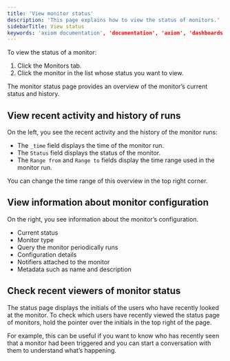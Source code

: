 ```yaml
---
title: 'View monitor status'
description: 'This page explains how to view the status of monitors.'
sidebarTitle: View status
keywords: 'axiom documentation', 'documentation', 'axiom', 'dashboards', 'monitors', 'notifiers', 'slack', 'email', 'pagerduty', 'webhook', 'opsgenie', 'discord', 'discord webhook'
---
```


To view the status of a monitor:
1. Click the Monitors tab.
1. Click the monitor in the list whose status you want to view.

The monitor status page provides an overview of the monitor’s current status and history.

## View recent activity and history of runs

On the left, you see the recent activity and the history of the monitor runs:
- The `_time` field displays the time of the monitor run.
- The `Status` field displays the status of the monitor.
- The `Range from` and `Range to` fields display the time range used in the monitor run.

You can change the time range of this overview in the top right corner.

## View information about monitor configuration

On the right, you see information about the monitor’s configuration.
- Current status
- Monitor type
- Query the monitor periodically runs
- Configuration details
- Notifiers attached to the monitor
- Metadata such as name and description

## Check recent viewers of monitor status

The status page displays the initials of the users who have recently looked at the monitor. To check which users have recently viewed the status page of monitors, hold the pointer over the initials in the top right of the page.

For example, this can be useful if you want to know who has recently seen that a monitor had been triggered and you can start a conversation with them to understand what’s happening.